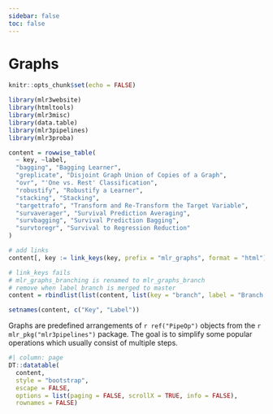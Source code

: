 ```yaml
---
sidebar: false
toc: false
---
```


# Graphs

```r
knitr::opts_chunk$set(echo = FALSE)

library(mlr3website)
library(htmltools)
library(mlr3misc)
library(data.table)
library(mlr3pipelines)
library(mlr3proba)

content = rowwise_table(
  ~ key, ~label,
  "bagging", "Bagging Learner",
  "greplicate", "Disjoint Graph Union of Copies of a Graph",
  "ovr", "'One vs. Rest' Classification",
  "robustify", "Robustify a Learner",
  "stacking", "Stacking",
  "targettrafo", "Transform and Re-Transform the Target Variable",
  "survaverager", "Survival Prediction Averaging",
  "survbagging", "Survival Prediction Bagging",
  "survtoregr", "Survival to Regression Reduction"
)

# add links
content[, key := link_keys(key, prefix = "mlr_graphs", format = "html")]

# link_keys fails
# mlr_graphs_branching is renamed to mlr_graphs_branch
# remove when label branch is merged to master
content = rbindlist(list(content, list(key = "branch", label = "Branch Between Alternative Paths")))

setnames(content, c("Key", "Label"))
```

Graphs are predefined arrangements of `r ref("PipeOp")` objects from the `r mlr_pkg("mlr3pipelines")` package.
The goal is to simplify some popular operations which usually consist of multiple steps.

```r
#| column: page
DT::datatable(
  content,
  style = "bootstrap",
  escape = FALSE,
  options = list(paging = FALSE, scrollX = TRUE, info = FALSE),
  rownames = FALSE)
```
